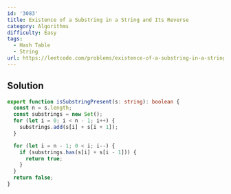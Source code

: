 ```yaml
---
id: '3083'
title: Existence of a Substring in a String and Its Reverse
category: Algorithms
difficulty: Easy
tags:
  - Hash Table
  - String
url: https://leetcode.com/problems/existence-of-a-substring-in-a-string-and-its-reverse
---
```


## Solution

```typescript filename="solution.ts" copy
export function isSubstringPresent(s: string): boolean {
  const n = s.length;
  const substrings = new Set();
  for (let i = 0; i < n - 1; i++) {
    substrings.add(s[i] + s[i + 1]);
  }

  for (let i = n - 1; 0 < i; i--) {
    if (substrings.has(s[i] + s[i - 1])) {
      return true;
    }
  }
  return false;
}
```
